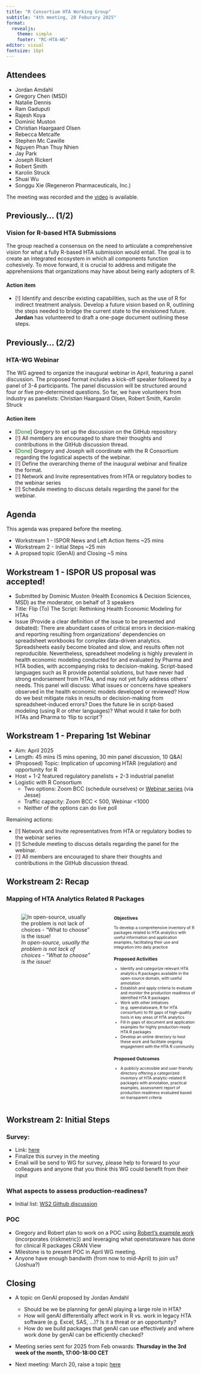 ```yaml
---
title: "R Consortium HTA Working Group"
subtitle: "4th meeting, 20 Feburary 2025"
format:
  revealjs: 
    theme: simple
    footer: "RC-HTA-WG"
editor: visual
fontsize: 16pt
---
```


## Attendees

* Jordan Amdahl
* Gregory Chen (MSD)
* Natalie Dennis
* Ram Gaduputi
* Rajesh Koya
* Dominic Muston
* Christian Haargaard Olsen
* Rebecca Metcalfe
* Stephen Mc Cawille
* Nguyen Phan Thuy Nhien
* Jay Park
* Joseph Rickert
* Robert Smith
* Karolin Struck
* Shuai Wu
* Songgu Xie (Regeneron Pharmaceuticals, Inc.)

The meeting was recorded and the [video](https://zoom.us/rec/play/kPj8DbzqCX-qD1unhQqN09JUkmHLMcv42-Miat0_pjOH5ApUQ97MovnPyFQNPtLf-bHRj8-Vf3w-of_W.jowh62xYy1eafiCY?accessLevel=meeting&canPlayFromShare=true&from=share_recording_detail&continueMode=true&componentName=rec-play&originRequestUrl=https%3A%2F%2Fzoom.us%2Frec%2Fshare%2FITUMIZ9lacR6Tx26tV4rqht3bDooBhF1DXZHR-JMnqpYfVGAz_CYykSdrrIUeRZf.G_eUGjaZs2N5imz9) is available.

## Previously... (1/2)

### Vision for R-based HTA Submissions

The group reached a consensus on the need to articulate a comprehensive vision for what a fully R-based HTA submission would entail. The goal is to create an integrated ecosystem in which all components function cohesively. To move forward, it is crucial to address and mitigate the apprehensions that organizations may have about being early adopters of R.

#### Action item

-   \[[!]{style="color:red;"}\] Identify and describe existing capabilities, such as the use of R for indirect treatment analysis. Develop a future vision based on R, outlining the steps needed to bridge the current state to the envisioned future. **Jordan** has volunteered to draft a one-page document outlining these steps.

## Previously... (2/2)

### HTA-WG Webinar

The WG agreed to organize the inaugural webinar in April, featuring a panel discussion. The proposed format includes a kick-off speaker followed by a panel of 3-4 participants. The panel discussion will be structured around four or five pre-determined questions. So far, we have volunteers from industry as panelists: Christian Haargaard Olsen, Robert Smith, Karolin Struck

#### Action item

-   \[[Done]{style="color:green;"}\] Gregory to set up the discussion on the GitHub repository
-   \[[!]{style="color:red;"}\] All members are encouraged to share their thoughts and contributions in the GitHub discussion thread.
-   \[[Done]{style="color:green;"}\] Gregory and Joseph will coordinate with the R Consortium regarding the logistical aspects of the webinar.
-   \[[!]{style="color:red;"}\] Define the overarching theme of the inaugural webinar and finalize the format.
-   \[[!]{style="color:red;"}\] Network and Invite representatives from HTA or regulatory bodies to the webinar series
-   \[[!]{style="color:red;"}\] Schedule meeting to discuss details regarding the panel for the webinar.

## Agenda

This agenda was prepared before the meeting.

-   Workstream 1 - ISPOR News and Left Action Items \~25 mins
-   Workstream 2 - Initial Steps \~25 min
-   A propsed topic (GenAI) and Closing \~5 mins

## Workstream 1 - ISPOR US proposal was accepted!

-   Submitted by Dominic Muston (Health Economics & Decision Sciences, MSD) as the moderator, on behalf of 3 speakers
-   Title: Flip (To) The Script: Rethinking Health Economic Modeling for HTAs
-   Issue (Provide a clear definition of the issue to be presented and debated): There are abundant cases of critical errors in decision-making and reporting resulting from organizations’ dependencies on spreadsheet workbooks for complex data-driven analytics. Spreadsheets easily become bloated and slow, and results often not reproducible. Nevertheless, spreadsheet modeling is highly prevalent in health economic modeling conducted for and evaluated by Pharma and HTA bodies, with accompanying risks to decision-making. Script-based languages such as R provide potential solutions, but have never had strong endorsement from HTAs, and may not yet fully address others’ needs. This panel will discuss: What issues or concerns have speakers observed in the health economic models developed or reviewed? How do we best mitigate risks in results or decision-making from spreadsheet-induced errors? Does the future lie in script-based modeling (using R or other languages)? What would it take for both HTAs and Pharma to ‘flip to script’?

## Workstream 1 - Preparing 1st Webinar

-   Aim: April 2025
-   Length: 45 mins (5 mins opening, 30 min panel discussion, 10 Q&A)
-   (Proposed) Topic: Implication of upcoming HTAR (regulation) and opportunity for R
-   Host + 1-2 featured regulatory panelists + 2-3 industrial panelist
-   Logistic with R Consortium
    -   Two options: Zoom BCC (schedule ourselves) or [Webinar series](https://r-consortium.org/webinars/webinars.html) (via Jesse)
    -   Traffic capacity: Zoom BCC \< 500, Webinar \<1000
    -   Neither of the options can do live poll

Remaining actions:

-   \[[!]{style="color:red;"}\] Network and Invite representatives from HTA or regulatory bodies to the webinar series
-   \[[!]{style="color:red;"}\] Schedule meeting to discuss details regarding the panel for the webinar.
-   \[[!]{style="color:red;"}\] All members are encouraged to share their thoughts and contributions in the GitHub discussion thread.

## Workstream 2: Recap

### Mapping of HTA Analytics Related R Packages

:::::: columns
::: {.column width="55%"}
![*In open-source, usually the problem is not lack of choices - “What to choose” is the issue!*](archive_assets/RC-HTA-WG_Meeting_Oct2024_files/workstream2_gfx.png)
:::

:::: {.column width="45%"}
::: {style="font-size: 75%;"}
### Objectives

To develop a comprehensive inventory of R packages related to HTA analytics with useful information and application examples, facilitating their use and integration into daily practice

### Proposed Activities

-   Identify and categorize relevant HTA analytics R packages available in the open-source domain, with useful annotation
-   Establish and apply criteria to evaluate and monitor the production readiness of identified HTA R packages
-   Work with other initiatives (e.g. openstatsware, R for HTA consortium) to fill gaps of high-quality tools in key areas of HTA analytics
-   Fill in gaps of document and application examples for highly production-ready HTA R packages
-   Develop an online directory to host these work and facilitate ongoing engagement with the HTA R community

### Proposed Outcomes

-   A publicly accessible and user-friendly directory offering a categorized inventory of HTA analytic-related R packages with annotation, practical examples, assessment report of production readiness evaluated based on transparent criteria
:::
::::
::::::

## Workstream 2: Initial Steps

### Survey:

-   Link: [here](https://docs.google.com/forms/d/e/1FAIpQLSfkdteBsZjrTjn16r23ptehYlSNnLoRCUszW388N8zK-PzwhQ/viewform?usp=header)
-   Finalize this survey in the meeting
-   Email will be send to WG for survey, please help to forward to your colleagues and anyone that you think this WG could benefit from their input

### What aspects to assess production-readiness?

-   Initial list: [WS2 Github discussion](https://github.com/RConsortium/HTA-wg/discussions/5)

### POC

-   Gregory and Robert plan to work on a POC using [Robert's example work](https://github.com/dark-peak-analytics/HEOR-package-network) (incorporates {riskmetric}) and leveraging what openstatsware has done for clinical R packages CRAN View
-   Milestone is to present POC in April WG meeting.
-   Anyone have enough bandwith (from now to mid-April) to join us? (Joshua?)

## Closing

-   A topic on GenAI proposed by Jordan Amdahl

    -   Should be we be planning for genAI playing a large role in HTA?
    -   How will genAI differentially affect work in R vs. work in legacy HTA software (e.g. Excel, SAS, ...)? Is it a threat or an opportunity?
    -   How do we build packages that genAI can use effectively and where work done by genAI can be efficiently checked?

-   Meeting series sent for 2025 from Feb onwards: **Thursday in the 3rd week of the month, 17:00-18:00 CET**

-   Next meeting: March 20, raise a topic [here](https://github.com/RConsortium/HTA-wg/discussions/3)
